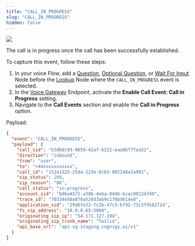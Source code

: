 ```yaml
---
title: "CALL_IN_PROGRESS"
slug: "CALL_IN_PROGRESS"
hidden: false
---
```


<a href="/release-notes/4.90"><img noZoom src="https://img.shields.io/badge/Added in-v4.90-blue.svg" /></a>


The call is in progress once the call has been successfully established.

To capture this event, follow these steps:

1. In your voice Flow, add a [Question](/ai/agents/develop/node-reference/basic/question),
   [Optional Question](/ai/agents/develop/node-reference/basic/optional-question),
   or [Wait For Input](/ai/agents/develop/node-reference/logic/wait-for-input) Node before the [Lookup](/ai/agents/develop/node-reference/logic/lookup) Node
   where the `CALL_IN_PROGRESS` event is selected.
2. In the [Voice Gateway](/ai/agents/deploy/endpoint-reference/voice-gateway) Endpoint, activate the **Enable Call Event: Call in Progress** setting.
3. Navigate to the **Call Events** section and enable the **Call in Progress** option.

Payload:

```json
{
  "event": "CALL_IN_PROGRESS",
  "payload": {
    "call_sid": "b3d6dc93-9659-41af-b222-eaa0bf7fea52",
    "direction": "inbound",
    "from": "user",
    "to": "+44xxxxxxxxxxx",
    "call_id": "152a1325-25da-123e-0cb3-002248a2a992",
    "sip_status": 200,
    "sip_reason": "OK",
    "call_status": "in-progress",
    "account_sid": "b06a4572-a30b-4e6a-8446-bcac0012d740",
    "trace_id": "70334e50a878a528d3ab9c170bd614e0",
    "application_sid": "29d6fe22-fc2b-47c3-bf92-73c5f9582724",
    "fs_sip_address": "10.0.0.65:5060",
    "originating_sip_ip": "54.171.127.194",
    "originating_sip_trunk_name": "Twilio",
    "api_base_url": "api-vg-staging.cognigy.ai/v1"
  }
}
```